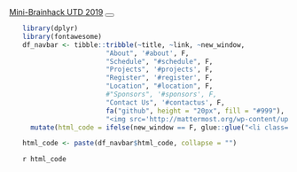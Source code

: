 <!-- Navigation -->
<nav class="navbar navbar-expand-lg navbar-dark bg-primary fixed-top" id="mainNav">
<div class="container">
<a class="navbar-brand js-scroll-trigger" href="#page-top">Mini-Brainhack UTD 2019</a>
<button class="navbar-toggler" type="button" data-toggle="collapse" data-target="#navbarResponsive" aria-controls="navbarResponsive" aria-expanded="false" aria-label="Toggle navigation">
<span class="navbar-toggler-icon"></span>
</button>
<div class="collapse navbar-collapse" id="navbarResponsive">
<ul class="navbar-nav ml-auto">

```r
library(dplyr)
library(fontawesome)
df_navbar <- tibble::tribble(~title, ~link, ~new_window,
                     "About", '#about', F,
                     "Schedule", "#schedule", F,
                     "Projects", '#projects', F,
                     "Register", '#register', F,
                     "Location", "#location", F,
                     #"Sponsors", '#sponsors', F,
                     "Contact Us", '#contactus', F,
                     fa("github", height = "20px", fill = "#999"), 'https://github.com/mychan24/mini-brainhack-utd', T,
                     "<img src='http://mattermost.org/wp-content/uploads/2016/04/iconWhite.png' width='20px' style='filter: opacity(50%);'>", "https://mattermost.brainhack.org/brainhack/channels/bhg19_dallas", T) %>%
  mutate(html_code = ifelse(new_window == F, glue::glue("<li class='nav-item'><a class='nav-link js-scroll-trigger' href='{link}'>{title}</a></li>"), glue::glue("<li class='nav-item'><a class='nav-link js-scroll-trigger' href='{link}' target='blank'>{title}</a></li>")))

html_code <- paste(df_navbar$html_code, collapse = "")
```

`r html_code`

</ul>
</div>
</div>
</nav>